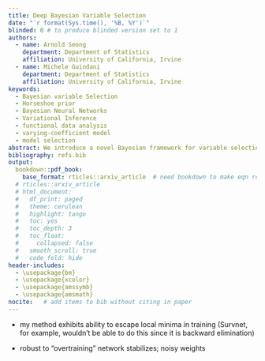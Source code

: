 ```yaml
---
title: Deep Bayesian Variable Selection
date: "`r format(Sys.time(), '%B, %Y')`"
blinded: 0 # to produce blinded version set to 1
authors: 
  - name: Arnold Seong
    department: Department of Statistics
    affiliation: University of California, Irvine
  - name: Michele Guindani
    department: Department of Statistics
    affiliation: University of California, Irvine
keywords:
  - Bayesian variable Selection
  - Horseshoe prior
  - Bayesian Neural Networks
  - Variational Inference
  - functional data analysis
  - varying-coefficient model
  - model selection
abstract: We introduce a novel Bayesian framework for variable selection in deep neural networks by imposing a group Horseshoe prior on the weight matrices of fully connected layers. Our approach targets structured sparsity at the level of input covariates by pruning entire rows of weights, rather than individual neurons or connections. This row-wise pruning induces an interpretable selection mechanism directly aligned with the relevance of input variables, enabling scalable non-linear modeling while maintaining statistical parsimony. By leveraging the global-local shrinkage behavior of the group Horseshoe prior, our method adaptively distinguishes relevant signals from noise without requiring manual regularization tuning. We develop an efficient variational inference algorithm tailored to the hierarchical structure of the prior and establish theoretical support for variable selection consistency under mild conditions. Empirical results across simulated and real-world datasets demonstrate that our method achieves competitive predictive performance while recovering sparse, interpretable models that accurately identify influential covariates. This work bridges modern deep learning with Bayesian variable selection, offering a principled and computationally tractable solution for high-dimensional nonlinear inference.
bibliography: refs.bib
output:
  bookdown::pdf_book:
    base_format: rticles::arxiv_article  # need bookdown to make eqn refs
  # rticles::arxiv_article
  # html_document:
  #   df_print: paged
  #   theme: cerulean
  #   highlight: tango
  #   toc: yes
  #   toc_depth: 3
  #   toc_float:
  #     collapsed: false
  #   smooth_scroll: true
  #   code_fold: hide
header-includes:
  - \usepackage{bm}
  - \usepackage{xcolor}
  - \usepackage{amssymb}
  - \usepackage{amsmath}
nocite:   # add items to bib without citing in paper
---
```





















- my method exhibits ability to escape local minima in training (Survnet, for example, wouldn't be able to do this since it is backward elimination)


- robust to "overtraining" network stabilizes; noisy weights 



